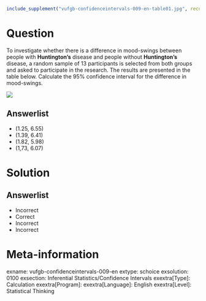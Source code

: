 ```{r, echo = FALSE, results = "hide"}
include_supplement("vufgb-confidenceintervals-009-en-table01.jpg", recursive = TRUE)
```

Question
========
  
To investigate whether there is a difference in mood-swings between people with **Huntington's** disease and people without **Huntington's** disease,
a random sample of 13 participants is selected from both groups and asked to participate in the research. The results are presented in the table
below. Calculate the 95% confidence interval for the difference in mood-swings.


![](vufgb-confidenceintervals-009-en-table01.jpg)

Answerlist
----------
* (1.25, 6.55)
* (1.39, 6.41)
* (1.82, 5.98)
* (1,73, 6.07)

Solution
========
  
Answerlist
----------
* Incorrect
* Correct
* Incorrect
* Incorrect

Meta-information
================
exname: vufgb-confidenceintervals-009-en
extype: schoice
exsolution: 0100
exsection: Inferential Statistics/Confidence Intervals
exextra[Type]: Calculation
exextra[Program]: 
exextra[Language]: English
exextra[Level]: Statistical Thinking